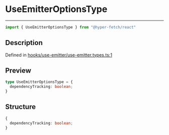

# UseEmitterOptionsType

<div class="api-docs__separator" data-reactroot="">

---

</div><div class="api-docs__import" data-reactroot="">

```ts
import { UseEmitterOptionsType } from "@hyper-fetch/react"
```

</div><div class="api-docs__section">

## Description

</div><div class="api-docs__description"><span class="api-docs__do-not-parse">



</span></div><p class="api-docs__definition">

Defined in [hooks/use-emitter/use-emitter.types.ts:1](https://github.com/BetterTyped/hyper-fetch/blob/993719ed/packages/react/src/hooks/use-emitter/use-emitter.types.ts#L1)

</p><div class="api-docs__section">

## Preview

</div><div class="api-docs__preview type">

```ts
type UseEmitterOptionsType = {
  dependencyTracking: boolean; 
}
```

</div><div class="api-docs__section">

## Structure

</div><div class="api-docs__returns">

```ts
{
  dependencyTracking: boolean;
}
```

</div>